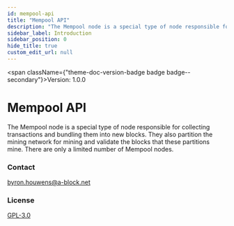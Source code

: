 ```yaml
---
id: mempool-api
title: "Mempool API"
description: "The Mempool node is a special type of node responsible for collecting transactions and bundling them into new blocks."
sidebar_label: Introduction
sidebar_position: 0
hide_title: true
custom_edit_url: null
---
```



<span className={"theme-doc-version-badge badge badge--secondary"}>Version: 1.0.0</span>

# Mempool API



The Mempool node is a special type of node responsible for collecting transactions and bundling them into new blocks. 
They also partition the mining network for mining and validate the blocks that these partitions mine. 
There are only a limited number of Mempool nodes.  

<div style={{"display":"flex","flexDirection":"column","marginBottom":"var(--ifm-paragraph-margin-bottom)"}}><h3 style={{"marginBottom":"0.25rem"}}>Contact</h3><span><a href={"mailto:byron.houwens@a-block.net"}>byron.houwens@a-block.net</a></span></div><div style={{"marginBottom":"var(--ifm-paragraph-margin-bottom)"}}><h3 style={{"marginBottom":"0.25rem"}}>License</h3><a href={"https://www.gnu.org/licenses/gpl-3.0.en.html"}>GPL-3.0</a></div>
      